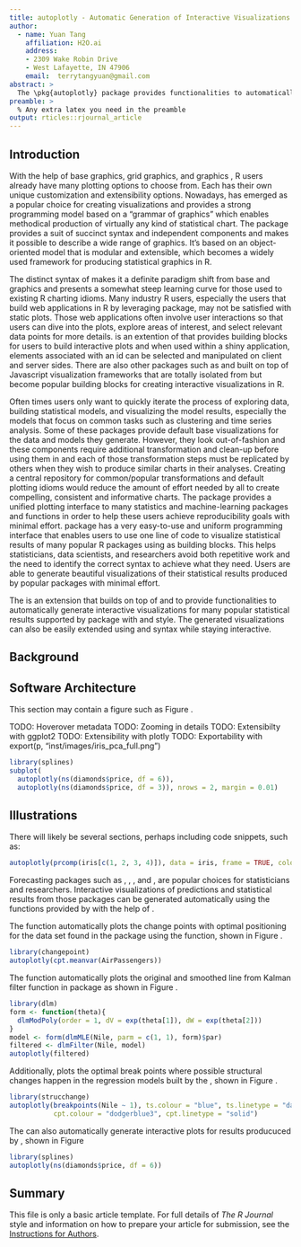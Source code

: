 ```yaml
---
title: autoplotly - Automatic Generation of Interactive Visualizations for Popular Statistical Results
author:
  - name: Yuan Tang
    affiliation: H2O.ai
    address:
    - 2309 Wake Robin Drive
    - West Lafayette, IN 47906
    email:  terrytangyuan@gmail.com
abstract: >
  The \pkg{autoplotly} package provides functionalities to automatically generate interactive visualizations for many popular statistical results supported by ggfortify package with \pkg{plotly} and \pkg{ggplot2} style. The generated visualizations can also be easily extended using \pkg{ggplot2} and \pkg{plotly} syntax while staying interactive.
preamble: >
  % Any extra latex you need in the preamble
output: rticles::rjournal_article
---
```


## Introduction

With the help of base graphics, grid graphics, and \CRANpkg{lattice} graphics
\citep{lattice}, R users already have many plotting options to choose from. Each has their
own unique customization and extensibility options. Nowadays, \CRANpkg{ggplot2} has emerged
as a popular choice for creating visualizations \citep{wickham2009ggplot2} and provides a strong programming model based on a "grammar of graphics" which enables methodical production of virtually any kind of statistical chart. The \pkg{ggplot2} package provides a suit of succinct syntax and independent components and makes it possible to describe a wide range of graphics. It's based on an object-oriented model that is modular and extensible, which becomes a widely used framework for producing statistical graphics in R.

The distinct syntax of \pkg{ggplot2} makes it a definite paradigm shift from base and \pkg{lattice} graphics and presents a somewhat steep learning curve for those used to existing R charting idioms. Many industry R users, especially the users that build web applications in R by leveraging \CRANpkg{shiny} \citep{shiny} package, may not be satisfied with static plots. Those web applications often involve user interactions so that users can dive into the plots, explore areas of interest, and select relevant data points for more details. \CRANpkg{ggiraph} \citep{ggiraph} is an extention of \pkg{ggplot2} that provides building blocks for users to build interactive plots and when used within a shiny application, elements associated with an id can be selected and manipulated on client and server sides. There are also other packages such as \CRANpkg{d3r} \citep{d3r} and \CRANpkg{plotly} \citep{plotly} built on top of Javascript visualization frameworks that are totally isolated from \pkg{ggplot2} but become popular building blocks for creating interactive visualizations in R.

Often times users only want to quickly iterate the process of exploring data, building statistical models, and visualizing the model results, especially the models that focus on common tasks such as clustering and time series analysis. Some of these packages provide default base \code{plot} visualizations for the data and models they generate. However, they look out-of-fashion and these components require additional transformation and clean-up before using them in \pkg{ggplot2} and each of those transformation steps must be replicated by others when they wish to produce similar charts in their analyses. Creating a central repository for common/popular transformations and default plotting idioms would reduce the amount of effort needed by all to create compelling, consistent and informative charts. The \CRANpkg{ggfortify} \citep{rjggfortify} package provides a unified \pkg{ggplot2} plotting interface to many statistics and machine-learning packages and functions in order to help these users achieve reproducibility goals with minimal effort. \pkg{ggfortify} package has a very easy-to-use and uniform programming interface that enables users to use one line of code to visualize statistical results of many popular R packages using \pkg{ggplot2} as building blocks. This helps statisticians, data scientists, and researchers avoid both repetitive work and the need to identify the correct \pkg{ggplot2} syntax to achieve what they need. Users are able to generate beautiful visualizations of their statistical results produced by popular packages with minimal effort.

The \CRANpkg{autoplotly} \citep{autoplotly} is an extension that builds on top of \pkg{ggplot2} and \pkg{ggfortify} to provide functionalities to automatically generate interactive visualizations for many popular statistical results supported by \pkg{ggfortify} package with \pkg{plotly} and \pkg{ggplot2} style. The generated visualizations can also be easily extended using \pkg{ggplot2} and \pkg{plotly} syntax while staying interactive.

## Background

## Software Architecture

This section may contain a figure such as Figure \ref{figure:rlogo}.

\begin{figure}[htbp]
  \centering
  \includegraphics{Rlogo}
  \caption{The logo of R.}
  \label{figure:rlogo}
\end{figure}

TODO: Hoverover metadata
TODO: Zooming in details
TODO: Extensibilty with ggplot2
TODO: Extensibility with plotly
TODO: Exportability with export(p, "inst/images/iris_pca_full.png")

```r
library(splines)
subplot(
  autoplotly(ns(diamonds$price, df = 6)),
  autoplotly(ns(diamonds$price, df = 3)), nrows = 2, margin = 0.01)
```

\begin{figure}[htbp]
  \centering
  \includegraphics[width=145mm,scale=0.8]{images/splines_subplot.png}
  \caption{Multiple splines visualizations with different degree of freedom.}
  \label{figure:splines_subplot}
\end{figure}



## Illustrations

There will likely be several sections, perhaps including code snippets, such as:

```r
autoplotly(prcomp(iris[c(1, 2, 3, 4)]), data = iris, frame = TRUE, colour = 'Species')
```

\begin{figure}[htbp]
  \centering
  \includegraphics[width=145mm,scale=0.8]{images/iris_pca_full.png}
  \caption{PCA with clolors and boundary for each class.}
  \label{figure:pca_full}
\end{figure}

Forecasting packages such as \CRANpkg{forecast} \citep{forecast}, \CRANpkg{changepoint} \citep{changepoint}, \CRANpkg{strucchange} \citep{strucchange}, and \CRANpkg{dlm} \citep{dlm}, are popular choices for statisticians and researchers. Interactive visualizations of predictions and statistical results from those packages can be generated automatically using the functions provided by \pkg{autoplotly} with the help of \pkg{ggfortify}.

The \pkg{autoplotly} function automatically plots the change points with optimal positioning for the \code{AirPassengers} data set found in the \pkg{changepoint} package using the \code{cpt.meanvar} function, shown in Figure \ref{figure:changepoint_caption}.

```r
library(changepoint)
autoplotly(cpt.meanvar(AirPassengers))
```

\begin{figure}[htbp]
  \centering
  \includegraphics[width=145mm,scale=0.8]{images/changepoint_caption.png}
  \caption{Change points with optimal positioning for AirPassengers.}
  \label{figure:changepoint_caption}
\end{figure}

The \pkg{autoplotly} function automatically plots the original and smoothed line from Kalman filter function in \pkg{dlm} package as shown in Figure \ref{figure:dlm_caption}.

```r
library(dlm)
form <- function(theta){
  dlmModPoly(order = 1, dV = exp(theta[1]), dW = exp(theta[2]))
}
model <- form(dlmMLE(Nile, parm = c(1, 1), form)$par)
filtered <- dlmFilter(Nile, model)
autoplotly(filtered)
```

\begin{figure}[htbp]
  \centering
  \includegraphics[width=145mm,scale=0.8]{images/dlm_caption.png}
  \caption{Smoothed time series by Kalman filter.}
  \label{figure:dlm_caption}
\end{figure}

Additionally, \pkg{autoplotly} plots the optimal break points where possible structural changes happen in the regression models built by the \code{strucchange::breakpoints}, shown in Figure \ref{figure:strucchange_caption}.

```r
library(strucchange)
autoplotly(breakpoints(Nile ~ 1), ts.colour = "blue", ts.linetype = "dashed",
           cpt.colour = "dodgerblue3", cpt.linetype = "solid")
```

\begin{figure}[htbp]
  \centering
  \includegraphics[width=145mm,scale=0.8]{images/strucchange_caption.png}
  \caption{Optimal break points with possible structural changes.}
  \label{figure:strucchange_caption}
\end{figure}


The \code{autoplotly} can also automatically generate interactive plots for results producuced by \pkg{splines}, shown in Figure \ref{figure:splines_caption}

```r
library(splines)
autoplotly(ns(diamonds$price, df = 6))
```

\begin{figure}[htbp]
  \centering
  \includegraphics[width=145mm,scale=0.8]{images/splines_caption.png}
  \caption{B-spline basis points for natural cubic spline with boundary knots.}
  \label{figure:splines_caption}
\end{figure}


## Summary

This file is only a basic article template. For full details of _The R Journal_ style and information on how to prepare your article for submission, see the [Instructions for Authors](https://journal.r-project.org/share/author-guide.pdf).
\bibliography{RJreferences}
